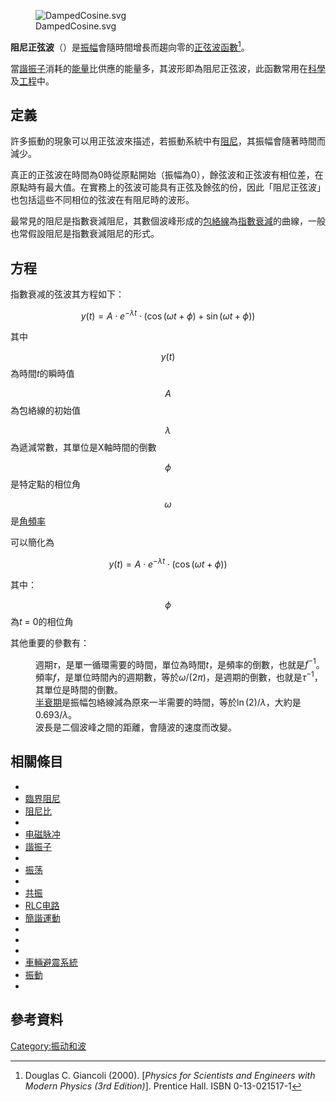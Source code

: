 [[File:DampedCosine.svg|thumb]]

'''阻尼正弦波'''（{{lang-en|'''damped sine wave'''}}）是[[振幅|振幅]]會隨時間增長而趨向零的[[正弦曲線|正弦波函數]]<ref>Douglas C. Giancoli (2000). [''Physics for Scientists and Engineers with Modern Physics (3rd Edition)'']. Prentice Hall. ISBN 0-13-021517-1</ref>。

當[[諧振子|諧振子]]消耗的[[能量|能量]]比供應的能量多，其波形即為阻尼正弦波，此函數常用在[[科學|科學]]及[[工程|工程]]中。

== 定義 ==
許多振動的現象可以用正弦波來描述，若振動系統中有[[阻尼|阻尼]]，其振幅會隨著時間而減少。

真正的正弦波在時間為0時從原點開始（振幅為0），餘弦波和正弦波有相位差，在原點時有最大值。在實務上的弦波可能具有正弦及餘弦的份，因此「阻尼正弦波」也包括這些不同相位的弦波在有阻尼時的波形。

最常見的阻尼是指數衰減阻尼，其數個波峰形成的[[包絡線|包絡線]]為[[指數衰減|指數衰減]]的曲線，一般也常假設阻尼是指數衰減阻尼的形式。

==方程==
指數衰减的弦波其方程如下：

:<math>y(t) = A \cdot e^{-\lambda t} \cdot (\cos(\omega t + \phi) + \sin(\omega t + \phi))</math>

其中
:<math>y(t)</math>為時間''t''的瞬時值 
:<math>A</math>為包絡線的初始值
:<math>\lambda</math>為遞減常數，其單位是X軸時間的倒數
:<math>\phi</math>是特定點的相位角
:<math>\omega</math>是[[角頻率|角頻率]]

可以簡化為
:<math>y(t) = A \cdot e^{-\lambda t} \cdot (\cos(\omega t + \phi))</math>

其中：
:<math>\phi</math>為''t'' = 0的相位角

其他重要的參數有：
:週期<math>\tau</math>，是單一循環需要的時間，單位為時間''t''，是頻率的倒數，也就是<math>f^{-1}</math>。
:頻率<math>f</math>，是單位時間內的週期數，等於<math> \omega /(2 \pi) </math>，是週期的倒數，也就是<math>\tau^{-1}</math>，其單位是時間的倒數。
:[[半衰期|半衰期]]是振幅包絡線減為原來一半需要的時間，等於<math>\ln(2)/\lambda</math>，大約是<math>0.693/\lambda</math>。
:波長是二個波峰之間的距離，會隨波的速度而改變。

== 相關條目 ==
{{colbegin||20em}}
* {{link-en|音響系統量測|Audio system measurements}}
* [[臨界阻尼|臨界阻尼]]
* [[阻尼比|阻尼比]]
* {{link-en|阻尼因子|Damping factor}}
* [[电磁脉冲|电磁脉冲]]
* [[諧振子|諧振子]]
* {{link-en|激振控制技術|Impulse excitation technique}}
* [[振荡|振荡]]
* {{link-en|粒子阻尼|Particle damping}}
* [[共振|共振]]
* [[RLC电路|RLC电路]]
* [[簡諧運動|簡諧運動]]
* {{link-en|熱彈性阻尼|Thermoelastic damping}}
* {{link-en|噴射阻尼|Thrust damping}}
* {{link-en|調諧質塊阻尼器|Tuned mass damper}}
* [[車輛避震系統|車輛避震系統]]
* [[振動|振動]]
* {{link-en|振動控制|Vibration control}}
{{colend}}

==參考資料==
{{Reflist}}

[[Category:振动和波|Category:振动和波]]